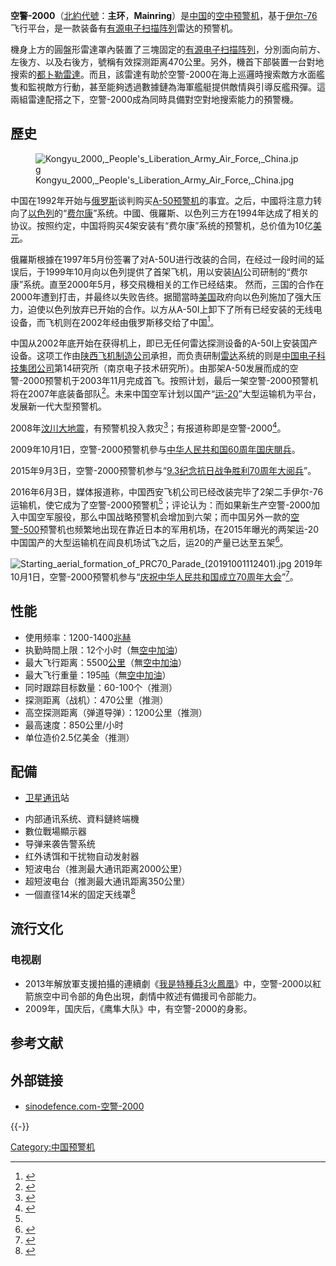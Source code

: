 {{軍用飛機
|名稱=空警-2000<br />KJ-2000<br /><small>[[北約代號|北約代號]]: 主環（Mainring）</small>
|圖片= [[File:KJ2000_at_2014_Zhuhai_Air_Show.jpg|300px]]
|照片說明=[[中國人民解放軍空軍|中國人民解放軍空軍]]的空警-2000預警機，攝於2014年度[[珠海航展|珠海航展]]。
|圖片2=
|照片說明2=
|類型= [[預警機|預警機]]；前哨監察
|代號=
|乘員= 4+2<ref name="#1">{{Cite web |url=http://mil.news.sina.com.cn/jssd/2016-06-03/doc-ifxsvenx3210739.shtml |title=深度：中国被曝又改装2架空警2000 部署东海对付日本 |access-date=2016-09-18 |archive-date=2019-05-21 |archive-url=https://web.archive.org/web/20190521001921/http://mil.news.sina.com.cn/jssd/2016-06-03/doc-ifxsvenx3210739.shtml |dead-url=no }}</ref>
|首飛=2003年
|服役=2007年
|退役=
|設計=[[伊留申航空集團|伊留申設計局]]<br />[[陝西飛機工業集團|陝西飛機工業集團]]<br />[[中國電子科技集團公司|中國電子科技集團公司]]第14研究所 - [[南京电子技术研究所|南京电子技术研究所]]，NRIET<small>（機載雷達設計）</small>
|生產=[[陝西飛機工業集團|陝西飛機工業集團]]
|產量= 5台<ref name="plaaf_saic">{{cite web|url=http://china.usc.edu/App_Images/military%20conflict%202008.pdf|title=Capabilities of the Chinese People's Liberation Army to Carry Out Military Action in the Event of  Regional Military Conflict|publisher=[[State_Administration_for_Industry_and_Commerce|SAIC]]|deadurl=yes|archiveurl=https://web.archive.org/web/20110813132436/http://china.usc.edu/App_Images/military%20conflict%202008.pdf|archivedate=2011-08-13|df=}}</ref>
|造價= 單價 2.5億[[美元|美元]]
|狀態= 現役
|用戶={{CHN}}<br />{{PLA-AF}}<br />{{PLA-Navy}}[[中国人民解放军海军航空兵|航空兵]]
|衍生自= [[伊爾-76|伊爾-76戰略戰術兩用運輸機]]<br />[[A-50預警機|A-50預警機]]
|衍生=
|榮譽=
|長度=49.59米（152英尺8英寸）
|翼展=50.50米（165英尺8英寸）
|高度=14.76米（48英尺5英寸）
|翼面積=300平方米（3229.2平方英尺）
|翼剖面=
|空重= 75,000公斤（165,347磅）
|載重=
|貨艙容積=
|正常起飛重量=
|最大起飛重量= 195[[吨|吨]]（無[[空中加油|空中加油]]）
|發動機=4具[[什韋措夫發動機設計局|什韋措夫發動機設計局]]（Aviadvigatel）'''[[D-30發動機|D-30KP]]''' [[渦輪扇發動機|渦扇發動機]]
|推力= 單台 117.68[[千牛|千牛]]（26,500[[磅力|磅力]]）
|燃油量=
|最大速度= 850公里／小時 ; 0.8[[馬赫|馬赫]]
|巡航速度=
|爬升率=
|實用升限= 12,000米（39,371英尺）
|最大升限=
|最大航程= 5500[[公里|公里]]（無[[空中加油|空中加油]]）
|作戰半徑=
|巡航半徑=
|翼負荷= 
|推重比=
|最大過載=
|滑跑距離=   米 (  英尺)
|機槍= 
|機炮=
|火箭=
|飛彈=
|炸彈=
|其他=
* 一個直径14米的固定天线罩<ref name="俄称中国空警2000性能卓越 第4架07年底服役">{{Cite web |url=http://news.qq.com/a/20071102/001090.htm |title=俄称中国空警2000性能卓越 第4架07年底服役 |access-date=2007-11-07 |archive-date=2017-12-26 |archive-url=https://web.archive.org/web/20171226130505/https://news.qq.com/a/20071102/001090.htm |dead-url=no }}</ref><br />
* 使用频率：1200-1400[[兆赫|兆赫]]<br />
* K波段[[卫星通讯|卫星通讯]]站<br />
* 内部通讯系统、資料鏈終端機<br />
* 數位戰場顯示器<br />
* 导弹来袭告警系统<br />
* 红外诱饵和干扰物自动发射器<br />
* 短波电台（推测最大通讯距离2000公里）<br />
* 超短波电台（推测最大通讯距离350公里）<br />
* 同时跟踪目标数量：60-100个<br />
* 探测距离（战机）：470公里（推测）<br />
* 高空探测距离（弹道导弹）：1200公里（推测）
}}

'''空警-2000'''（[[北約代號|北約代號]]：'''主环'''，'''Mainring'''）是[[中国|中国]]的[[空中预警机|空中预警机]]，基于[[伊尔-76|伊尔-76]]飞行平台，是一款装备有[[電子掃描陣列雷達|有源电子扫描阵列]]雷达的预警机。

機身上方的圓盤形雷達罩內裝置了三塊固定的[[電子掃描陣列雷達|有源电子扫描阵列]]，分別面向前方、左後方、以及右後方，號稱有效探测距离470公里。另外，機首下部裝置一台對地搜索的[[多普勒雷達|都卜勒雷達]]。而且，該雷達有助於空警-2000在海上巡邏時搜索敵方水面艦隻和監視敵方行動，甚至能夠透過數據鏈為海軍艦艇提供敵情與引導反艦飛彈。這兩組雷達配搭之下，空警-2000成為同時具備對空對地搜索能力的預警機。

== 歷史 ==
[[File:Kongyu_2000,_People's_Liberation_Army_Air_Force,_China.jpg|thumb]]

中国在1992年开始与[[俄罗斯|俄罗斯]]谈判购买[[A-50预警机|A-50预警机]]的事宜。之后，中國将注意力转向了[[以色列|以色列]]的“[[EL/M-2075费尔康|费尔康]]”系统。中國、俄羅斯、以色列三方在1994年达成了相关的协议。按照约定，中国将购买4架安装有“费尔康”系统的预警机，总价值为10亿[[美元|美元]]。 

俄羅斯根據在1997年5月份签署了对A-50U进行改装的合同，在经过一段时间的延误后，于1999年10月向以色列提供了首架飞机，用以安装[[以色列航太工業|IAI]]公司研制的“费尔康”系统。直至2000年5月，移交飛機相关的工作已经结束。 然而，三国的合作在2000年遭到打击，并最终以失败告终。据聞當時[[美国|美国]]政府向以色列施加了强大压力，迫使以色列放弃已开始的合作。以方从A-50I上卸下了所有已经安装的无线电设备，而飞机则在2002年经由俄罗斯移交给了中国<ref name="俄称中国空警2000性能卓越 第4架07年底服役">{{Cite web |url=http://news.qq.com/a/20071102/001090.htm |title=俄称中国空警2000性能卓越 第4架07年底服役 |access-date=2007-11-07 |archive-date=2017-12-26 |archive-url=https://web.archive.org/web/20171226130505/https://news.qq.com/a/20071102/001090.htm |dead-url=no }}</ref>。

中国从2002年底开始在获得机上，即已无任何雷达探测设备的A-50I上安装国产设备。这项工作由[[陕西飞机制造公司|陕西飞机制造公司]]承担，而负责研制[[雷达|雷达]]系统的则是[[中国电子科技集团公司|中国电子科技集团公司]]第14研究所（南京电子技术研究所）。由那架A-50发展而成的空警-2000预警机于2003年11月完成首飞。按照计划，最后一架空警-2000预警机将在2007年底装备部队<ref name="俄称中国空警2000性能卓越 第4架07年底服役">{{Cite web |url=http://news.qq.com/a/20071102/001090.htm |title=俄称中国空警2000性能卓越 第4架07年底服役 |access-date=2007-11-07 |archive-date=2017-12-26 |archive-url=https://web.archive.org/web/20171226130505/https://news.qq.com/a/20071102/001090.htm |dead-url=no }}</ref>。未来中国空军计划以国产“[[运-20|运-20]]”大型运输机为平台，发展新一代大型预警机。

2008年[[汶川大地震|汶川大地震]]，有预警机投入救灾<ref>{{Cite web |url=http://news.sina.com.cn/c/2008-06-11/185215724601.shtml |title=空军新型专用飞机为近百架飞机提供通信中继 |access-date=2009-10-16 |archive-date=2019-09-22 |archive-url=https://web.archive.org/web/20190922211702/http://news.sina.com.cn/c/2008-06-11/185215724601.shtml |dead-url=no }}</ref>；有报道称即是空警-2000<ref>{{cite news|title=空警-2000去年曾参与抗震救灾|url=http://lywb.lyd.com.cn/html/2009-10/05/content_573336.htm|accessdate=2016-07-27|agency=洛阳晚报|date=2009-10-05|archive-date=2017-03-05|archive-url=https://web.archive.org/web/20170305015236/http://lywb.lyd.com.cn/html/2009-10/05/content_573336.htm|dead-url=no}}</ref>。

2009年10月1日，空警-2000预警机參与[[首都各界庆祝中华人民共和国成立60周年大会|中华人民共和国60周年国庆閱兵]]。

2015年9月3日，空警-2000预警机参与“[[纪念中国人民抗日战争暨世界反法西斯战争胜利70周年大会|9.3纪念抗日战争胜利70周年大阅兵]]”。

2016年6月3日，媒体报道称，中国西安飞机公司已经改装完毕了2架二手伊尔-76运输机，使它成为了空警-2000预警机<ref name="#1"/>；评论认为：而如果新生产空警-2000加入中国空军服役，那么中国战略预警机会增加到六架；而中国另外一款的[[空警-500|空警-500]]预警机也频繁地出现在靠近日本的军用机场，在2015年曝光的两架运-20中国国产的大型运输机在阎良机场试飞之后，运20的产量已达至五架<ref>{{Cite web |url=http://mil.news.sina.com.cn/jssd/2016-09-18/doc-ifxvyqvy6642020.shtml |title=深度：俄用一损招致中国目前仅有4架空警2000预警机 |access-date=2016-09-18 |archive-date=2019-05-20 |archive-url=https://web.archive.org/web/20190520234620/http://mil.news.sina.com.cn/jssd/2016-09-18/doc-ifxvyqvy6642020.shtml |dead-url=no }}</ref>。

[[File:Starting_aerial_formation_of_PRC70_Parade_(20191001112401).jpg|thumb]]
2019年10月1日，空警-2000预警机参与“[[庆祝中华人民共和国成立70周年大会|庆祝中华人民共和国成立70周年大会]]”<ref>{{Cite news |url=http://www.xinhuanet.com/politics/2019-10/01/c_1125063300.htm |title=领队机梯队：七道彩烟为新中国庆祝生日 |author=张汨汨 周正新 |publisher=[[新华社|新华社]] |date=2019-10-01}}</ref>。

== 性能 ==
* 使用频率：1200-1400[[兆赫|兆赫]]
* 执勤時間上限：12个小时（無[[空中加油|空中加油]]）
* 最大飞行距离：5500[[公里|公里]]（無[[空中加油|空中加油]]）
* 最大飞行重量：195[[吨|吨]]（無[[空中加油|空中加油]]）
* 同时跟踪目标数量：60-100个（推测）
* 探测距离（战机）：470公里（推测）
* 高空探测距离（弹道导弹）：1200公里（推测）
* 最高速度：850公里/小时
* 单位造价2.5亿美金（推测）

== 配備 ==
* {{link-en|K波段|K band (IEEE)}}[[卫星通讯|卫星通讯]]站
* 内部通讯系统、資料鏈終端機
* 數位戰場顯示器
* 导弹来袭告警系统
* 红外诱饵和干扰物自动发射器
* 短波电台（推測最大通讯距离2000公里）
* 超短波电台（推測最大通讯距离350公里）
* 一個直径14米的固定天线罩<ref name="俄称中国空警2000性能卓越 第4架07年底服役">{{Cite web |url=http://news.qq.com/a/20071102/001090.htm |title=俄称中国空警2000性能卓越 第4架07年底服役 |access-date=2007-11-07 |archive-date=2017-12-26 |archive-url=https://web.archive.org/web/20171226130505/https://news.qq.com/a/20071102/001090.htm |dead-url=no }}</ref>

==流行文化==
===电视剧===
* 2013年解放軍支援拍攝的連續劇《[[我是特種兵3火鳳凰|我是特種兵3火鳳凰]]》中，空警-2000以紅箭旅空中司令部的角色出現，劇情中敘述有備援司令部能力。
*2009年，国庆后，《鹰隼大队》中，有空警-2000的身影。

== 参考文献 ==
{{Reflist|2}}

== 外部链接 ==
* [http://www.sinodefence.com/airforce/specialaircraft/kj2000.asp sinodefence.com-空警-2000] {{Wayback|url=http://www.sinodefence.com/airforce/specialaircraft/kj2000.asp |date=20121208061955 }}

{{-}}
{{中国军用飞机}}

{{DEFAULTSORT:KJ-2000}}
[[Category:中国预警机|Category:中国预警机]]